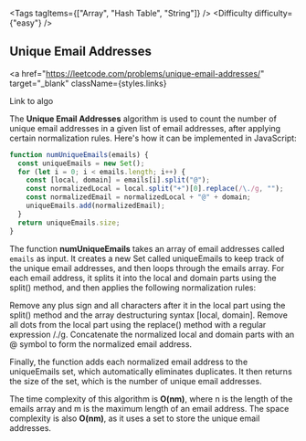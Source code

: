 
<Tags tagItems={["Array", "Hash Table", "String"]} />
<Difficulty difficulty={"easy"} />
## Unique Email Addresses
<a
  href="https://leetcode.com/problems/unique-email-addresses/"
  target="_blank"
  className={styles.links}
>
  Link to algo
</a>

The **Unique Email Addresses** algorithm is used to count the number of unique email addresses in a given list of email addresses, after applying certain normalization rules. Here's how it can be implemented in JavaScript:

```js
function numUniqueEmails(emails) {
  const uniqueEmails = new Set();
  for (let i = 0; i < emails.length; i++) {
    const [local, domain] = emails[i].split("@");
    const normalizedLocal = local.split("+")[0].replace(/\./g, "");
    const normalizedEmail = normalizedLocal + "@" + domain;
    uniqueEmails.add(normalizedEmail);
  }
  return uniqueEmails.size;
}
```

The function **numUniqueEmails** takes an array of email addresses called `emails` as input. It creates a new Set called uniqueEmails to keep track of the unique email addresses, and then loops through the emails array. For each email address, it splits it into the local and domain parts using the split() method, and then applies the following normalization rules:

Remove any plus sign and all characters after it in the local part using the split() method and the array destructuring syntax [local, domain].
Remove all dots from the local part using the replace() method with a regular expression /\./g.
Concatenate the normalized local and domain parts with an @ symbol to form the normalized email address.

Finally, the function adds each normalized email address to the uniqueEmails set, which automatically eliminates duplicates. It then returns the size of the set, which is the number of unique email addresses.

The time complexity of this algorithm is **O(nm)**, where n is the length of the emails array and m is the maximum length of an email address. The space complexity is also **O(nm)**, as it uses a set to store the unique email addresses.
